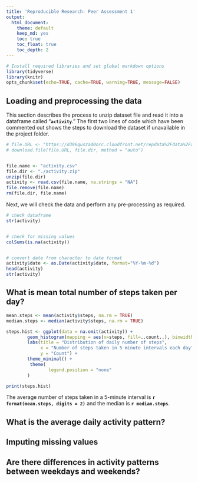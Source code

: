 ```yaml
---
title: 'Reproducible Research: Peer Assessment 1'
output:
  html_document:
    theme: default
    keep_md: yes
    toc: true
    toc_float: true
    toc_depth: 2
---
```


```r
# Install required libraries and set global markdown options
library(tidyverse)
library(knitr)
opts_chunk$set(echo=TRUE, cache=TRUE, warning=TRUE, message=FALSE)
```


## Loading and preprocessing the data


This section describes the process to unzip dataset file and read it into a dataframe called "**`activity`**." The first two lines of code which have been commented out shows the steps to download the dataset if unavailable in the project folder. 


```r
# file.URL <- "https://d396qusza40orc.cloudfront.net/repdata%2Fdata%2Factivity.zip"
# download.file(file.URL, file.dir, method = "auto")


file.name <- "activity.csv"
file.dir <- "./activity.zip"
unzip(file.dir)
activity <- read.csv(file.name, na.strings = "NA")
file.remove(file.name)
rm(file.dir, file.name)
```


Next, we will check the data and perform any pre-processing as required.
```r
# check dataframe
str(activity)


# check for missing values
colSums(is.na(activity))


# convert date from character to date format
activity$date <- as.Date(activity$date, format="%Y-%m-%d")
head(activity)
str(activity)
```




## What is mean total number of steps taken per day?
```r
mean.steps <- mean(activity$steps, na.rm = TRUE)
median.steps <- median(activity$steps, na.rm = TRUE)

steps.hist <- ggplot(data = na.omit(activity)) + 
        geom_histogram(mapping = aes(x=steps, fill=..count..), binwidth = 50) + 
        labs(title = "Distribution of daily number of steps", 
             x = "Number of steps taken in 5 minute intervals each day",
             y = "Count") + 
        theme_minimal() +
         theme(
                legend.position = "none"
        )

print(steps.hist)
```


The average number of steps taken in a 5-minute interval is **`r format(mean.steps, digits = 2)`** and the median is **`r median.steps`**.




## What is the average daily activity pattern?





## Imputing missing values





## Are there differences in activity patterns between weekdays and weekends?





